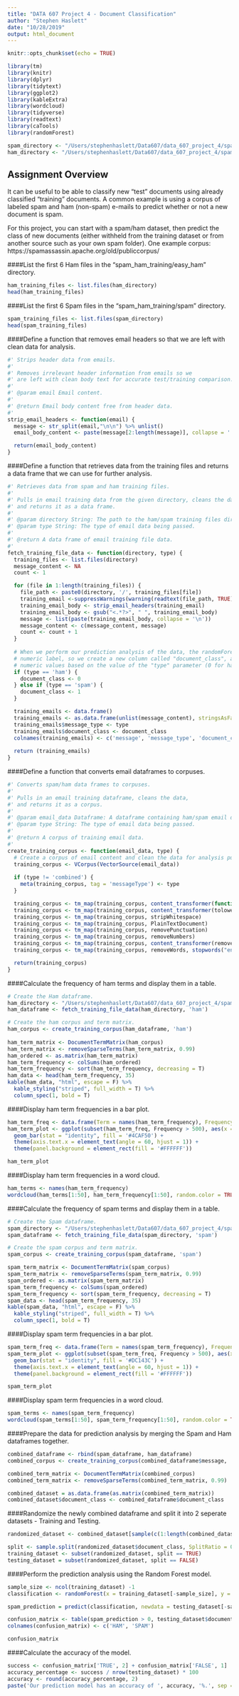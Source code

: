```yaml
---
title: "DATA 607 Project 4 - Document Classification"
author: "Stephen Haslett"
date: "10/28/2019"
output: html_document
---
```


```r
knitr::opts_chunk$set(echo = TRUE)
```

```r
library(tm)
library(knitr)
library(dplyr)
library(tidytext)
library(ggplot2)
library(kableExtra)
library(wordcloud)
library(tidyverse)
library(readtext)
library(caTools)
library(randomForest)

spam_directory <- "/Users/stephenhaslett/Data607/data_607_project_4/spam_ham_training/spam"
ham_directory <- "/Users/stephenhaslett/Data607/data_607_project_4/spam_ham_training/easy_ham"
```

## Assignment Overview
It can be useful to be able to classify new "test" documents using already classified "training" documents.  A common example is using a corpus of labeled spam and ham (non-spam) e-mails to predict whether or not a new document is spam.

For this project, you can start with a spam/ham dataset, then predict the class of new documents (either withheld from the training dataset or from another source such as your own spam folder). One example corpus: https://spamassassin.apache.org/old/publiccorpus/

####List the first 6 Ham files in the "spam_ham_training/easy_ham" directory.

```r
ham_training_files <- list.files(ham_directory)
head(ham_training_files)
```


####List the first 6 Spam files in the "spam_ham_training/spam" directory.

```r
spam_training_files <- list.files(spam_directory)
head(spam_training_files)
```

####Define a function that removes email headers so that we are left with clean data for analysis.

```r
#' Strips header data from emails.
#'
#' Removes irrelevant header information from emails so we
#' are left with clean body text for accurate test/training comparison.
#'
#' @param email Email content.
#'
#' @return Email body content free from header data.
#'
strip_email_headers <- function(email) {
  message <- str_split(email,"\n\n") %>% unlist()
  email_body_content <- paste(message[2:length(message)], collapse = ' ')

  return(email_body_content)
}
```

####Define a function that retrieves data from the training files and returns a data frame that we can use for further analysis.

```r
#' Retrieves data from spam and ham training files.
#'
#' Pulls in email training data from the given directory, cleans the data for analysis,
#' and returns it as a data frame.
#'
#' @param directory String: The path to the ham/spam training files directory.
#' @param type String: The type of email data being passed.
#'
#' @return A data frame of email training file data.
#'
fetch_training_file_data <- function(directory, type) {
  training_files <- list.files(directory)
  message_content <- NA
  count <- 1

  for (file in 1:length(training_files)) {
    file_path <- paste0(directory, '/', training_files[file])
    training_email <-suppressWarnings(warning(readtext(file_path, TRUE)))
    training_email_body <- strip_email_headers(training_email)
    training_email_body <- gsub("<.*?>", " ", training_email_body)
    message <- list(paste(training_email_body, collapse = '\n'))
    message_content <- c(message_content, message)
    count <- count + 1
  }
  
  # When we perform our prediction analysis of the data, the randomForest() function expects a
  # numeric label, so we create a new column called "document_class", and populate it with
  # numeric values based on the value of the "type" parameter (0 for ham, 1 for spam).
  if (type == 'ham') {
    document_class <- 0
  } else if (type == 'spam') {
    document_class <- 1
  }

  training_emails <- data.frame()
  training_emails <- as.data.frame(unlist(message_content), stringsAsFactors = FALSE)
  training_emails$message_type <- type
  training_emails$document_class <- document_class
  colnames(training_emails) <- c('message', 'message_type', 'document_class')
 
  return (training_emails)
}
```

####Define a function that converts email dataframes to corpuses.
```r
#' Converts spam/ham data frames to corpuses.
#'
#' Pulls in an email training dataframe, cleans the data,
#' and returns it as a corpus.
#'
#' @param email_data Dataframe: A dataframe containing ham/spam email data.
#' @param type String: The type of email data being passed.
#'
#' @return A corpus of training email data.
#'
create_training_corpus <- function(email_data, type) {
  # Create a corpus of email content and clean the data for analysis purposes.
  training_corpus <- VCorpus(VectorSource(email_data))
  
  if (type != 'combined') {
    meta(training_corpus, tag = 'messageType') <- type
  }

  training_corpus <- tm_map(training_corpus, content_transformer(function(x) iconv(x, "UTF-8", "ASCII")))
  training_corpus <- tm_map(training_corpus, content_transformer(tolower))
  training_corpus <- tm_map(training_corpus, stripWhitespace)
  training_corpus <- tm_map(training_corpus, PlainTextDocument)
  training_corpus <- tm_map(training_corpus, removePunctuation)
  training_corpus <- tm_map(training_corpus, removeNumbers)
  training_corpus <- tm_map(training_corpus, content_transformer(removeWords), stopwords("english"))   
  training_corpus <- tm_map(training_corpus, removeWords, stopwords("english")) 

  return(training_corpus)
}
```

####Calculate the frequency of ham terms and display them in a table.
```r
# Create the Ham dataframe.
ham_directory <- "/Users/stephenhaslett/Data607/data_607_project_4/spam_ham_training/easy_ham"
ham_dataframe <- fetch_training_file_data(ham_directory, 'ham')

# Create the ham corpus and term matrix.
ham_corpus <- create_training_corpus(ham_dataframe, 'ham')
  
ham_term_matrix <- DocumentTermMatrix(ham_corpus)
ham_term_matrix <- removeSparseTerms(ham_term_matrix, 0.99)
ham_ordered <- as.matrix(ham_term_matrix)
ham_term_frequency <- colSums(ham_ordered)
ham_term_frequency <- sort(ham_term_frequency, decreasing = T)
ham_data <- head(ham_term_frequency, 35)
kable(ham_data, "html", escape = F) %>%
  kable_styling("striped", full_width = T) %>%
  column_spec(1, bold = T)
```

####Display ham term frequencies in a bar plot.
```r
ham_term_freq <- data.frame(Term = names(ham_term_frequency), Frequency = ham_term_frequency)
ham_term_plot <- ggplot(subset(ham_term_freq, Frequency > 500), aes(x = reorder(Term, - Frequency), y = Frequency)) +
  geom_bar(stat = "identity", fill = '#4CAF50') +
  theme(axis.text.x = element_text(angle = 60, hjust = 1)) + 
  theme(panel.background = element_rect(fill = '#FFFFFF'))

ham_term_plot
```

####Display ham term frequencies in a word cloud.
```r
ham_terms <- names(ham_term_frequency)
wordcloud(ham_terms[1:50], ham_term_frequency[1:50], random.color = TRUE, colors = palette())
```

####Calculate the frequency of spam terms and display them in a table.
```r
# Create the Spam dataframe.
spam_directory <- "/Users/stephenhaslett/Data607/data_607_project_4/spam_ham_training/spam"
spam_dataframe <- fetch_training_file_data(spam_directory, 'spam')

# Create the spam corpus and term matrix.
spam_corpus <- create_training_corpus(spam_dataframe, 'spam')

spam_term_matrix <- DocumentTermMatrix(spam_corpus)
spam_term_matrix <- removeSparseTerms(spam_term_matrix, 0.99)
spam_ordered <- as.matrix(spam_term_matrix)
spam_term_frequency <- colSums(spam_ordered)
spam_term_frequency <- sort(spam_term_frequency, decreasing = T)
spam_data <- head(spam_term_frequency, 35)
kable(spam_data, "html", escape = F) %>%
  kable_styling("striped", full_width = T) %>%
  column_spec(1, bold = T)
```

####Display spam term frequencies in a bar plot.
```r
spam_term_freq <- data.frame(Term = names(spam_term_frequency), Frequency = spam_term_frequency)
spam_term_plot <- ggplot(subset(spam_term_freq, Frequency > 500), aes(x = reorder(Term, - Frequency), y = Frequency)) +
  geom_bar(stat = "identity", fill = '#DC143C') +
  theme(axis.text.x = element_text(angle = 60, hjust = 1)) + 
  theme(panel.background = element_rect(fill = '#FFFFFF'))

spam_term_plot
```

####Display spam term frequencies in a word cloud.
```r
spam_terms <- names(spam_term_frequency)
wordcloud(spam_terms[1:50], spam_term_frequency[1:50], random.color = TRUE, colors = palette())
```


####Prepare the data for prediction analysis by merging the Spam and Ham dataframes together.
```r
combined_dataframe <- rbind(spam_dataframe, ham_dataframe)
combined_corpus <- create_training_corpus(combined_dataframe$message, 'combined') 

combined_term_matrix <- DocumentTermMatrix(combined_corpus)
combined_term_matrix <- removeSparseTerms(combined_term_matrix, 0.99)

combined_dataset = as.data.frame(as.matrix(combined_term_matrix))
combined_dataset$document_class <- combined_dataframe$document_class
```

####Randomize the newly combined dataframe and split it into 2 seperate datasets - Training and Testing.
```r
randomized_dataset <- combined_dataset[sample(c(1:length(combined_dataset)))]

split <- sample.split(randomized_dataset$document_class, SplitRatio = 0.8)
training_dataset <- subset(randomized_dataset, split == TRUE)
testing_dataset = subset(randomized_dataset, split == FALSE)
```

####Perform the prediction analysis using the Random Forest model.
```r
sample_size <- ncol(training_dataset) -1
classification <- randomForest(x = training_dataset[-sample_size], y = training_dataset$document_class, ntree = 3)

spam_prediction = predict(classification, newdata = testing_dataset[-sample_size])

confusion_matrix <- table(spam_prediction > 0, testing_dataset$document_class)
colnames(confusion_matrix) <- c('HAM', 'SPAM')

confusion_matrix
```


####Calculate the accuracy of the model.
```r
success <- confusion_matrix['TRUE', 2] + confusion_matrix['FALSE', 1]
accuracy_percentage <- success / nrow(testing_dataset) * 100
accuracy <- round(accuracy_percentage, 2)
paste('Our prediction model has an accuracy of ', accuracy, '%.', sep = '')
```